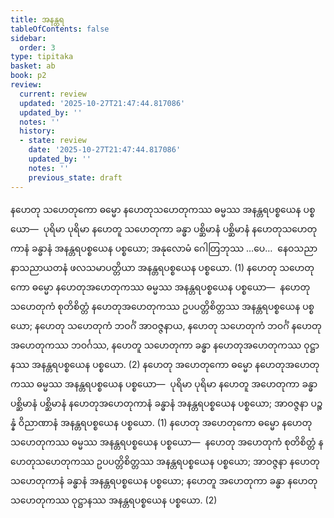 ```yaml
---
title: အနန္တရ
tableOfContents: false
sidebar:
  order: 3
type: tipitaka
basket: ab
book: p2
review:
  current: review
  updated: '2025-10-27T21:47:44.817086'
  updated_by: ''
  notes: ''
  history:
  - state: review
    date: '2025-10-27T21:47:44.817086'
    updated_by: ''
    notes: ''
    previous_state: draft
---
```



<ReviewStatus review={frontmatter.review} showDetails={true} />

<HypothesisAnnotation frontmatter={frontmatter} />

<DynamicBreadcrumb />

<Division number="179" book="p2" e="ch" v="38" p="76">

<Paragraph number="491" book="p2">
နဟေတု သဟေတုကော ဓမ္မော နဟေတုသဟေတုကဿ ဓမ္မဿ အနန္တရပစ္စယေန ပစ္စယော—  ပုရိမာ ပုရိမာ နဟေတူ သဟေတုကာ ခန္ဓာ ပစ္ဆိမာနံ ပစ္ဆိမာနံ နဟေတုသဟေတုကာနံ ခန္ဓာနံ အနန္တရပစ္စယေန ပစ္စယော; အနုလောမံ ဂေါတြဘုဿ …ပေ…  နေဝသညာနာသညာယတနံ ဖလသမာပတ္တိယာ အနန္တရပစ္စယေန ပစ္စယော. (1)
</Paragraph>

<Paragraph number="492" book="p2">
နဟေတု သဟေတုကော ဓမ္မော နဟေတုအဟေတုကဿ ဓမ္မဿ အနန္တရပစ္စယေန ပစ္စယော—  နဟေတု သဟေတုကံ စုတိစိတ္တံ နဟေတုအဟေတုကဿ ဥပပတ္တိစိတ္တဿ အနန္တရပစ္စယေန ပစ္စယော; နဟေတု သဟေတုကံ ဘဝင်္ဂံ အာဝဇ္ဇနာယ, နဟေတု သဟေတုကံ ဘဝင်္ဂံ နဟေတုအဟေတုကဿ ဘဝင်္ဂဿ, နဟေတူ သဟေတုကာ ခန္ဓာ နဟေတုအဟေတုကဿ ဝုဋ္ဌာနဿ အနန္တရပစ္စယေန ပစ္စယော. (2)
</Paragraph>

<Paragraph number="493" book="p2">
နဟေတု အဟေတုကော ဓမ္မော နဟေတုအဟေတုကဿ ဓမ္မဿ အနန္တရပစ္စယေန ပစ္စယော—  ပုရိမာ ပုရိမာ နဟေတူ အဟေတုကာ ခန္ဓာ ပစ္ဆိမာနံ ပစ္ဆိမာနံ နဟေတုအဟေတုကာနံ ခန္ဓာနံ အနန္တရပစ္စယေန ပစ္စယော; အာဝဇ္ဇနာ ပဉ္စန္နံ ဝိညာဏာနံ အနန္တရပစ္စယေန ပစ္စယော. (1)
</Paragraph>

<Paragraph number="494" book="p2">
နဟေတု အဟေတုကော ဓမ္မော နဟေတုသဟေတုကဿ ဓမ္မဿ အနန္တရပစ္စယေန ပစ္စယော—  နဟေတု အဟေတုကံ စုတိစိတ္တံ နဟေတုသဟေတုကဿ ဥပပတ္တိစိတ္တဿ အနန္တရပစ္စယေန ပစ္စယော; အာဝဇ္ဇနာ နဟေတုသဟေတုကာနံ ခန္ဓာနံ အနန္တရပစ္စယေန ပစ္စယော; နဟေတူ အဟေတုကာ ခန္ဓာ နဟေတုသဟေတုကဿ ဝုဋ္ဌာနဿ အနန္တရပစ္စယေန ပစ္စယော. (2)
</Paragraph>
</Division>
